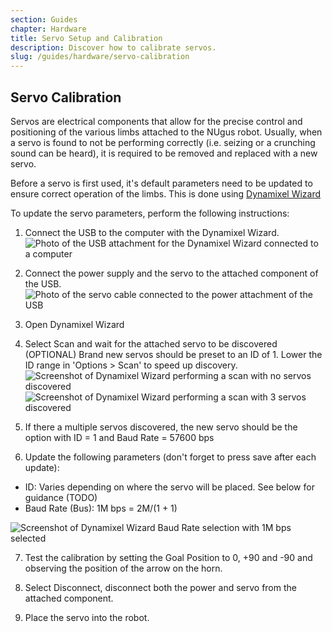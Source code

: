 ```yaml
---
section: Guides
chapter: Hardware
title: Servo Setup and Calibration
description: Discover how to calibrate servos.
slug: /guides/hardware/servo-calibration
---
```


## Servo Calibration

Servos are electrical components that allow for the precise control and positioning of the various limbs attached to the NUgus robot. Usually, when a servo is found to not be performing correctly (i.e. seizing or a crunching sound can be heard), it is required to be removed and replaced with a new servo. 

Before a servo is first used, it\'s default parameters need to be updated to ensure correct operation of the limbs. This is done using [Dynamixel Wizard](https://www.robotis.com/service/download.php?no=1670)


To update the servo parameters, perform the following instructions:

1. Connect the USB to the computer with the Dynamixel Wizard.
![Photo of the USB attachment for the Dynamixel Wizard connected to a computer](./images/servo_calibration/usb.jpg)

2. Connect the power supply and the servo to the attached component of the USB.
![Photo of the servo cable connected to the power attachment of the USB](./images/servo_calibration/power_supply.jpg)

3. Open Dynamixel Wizard

4. Select Scan and wait for the attached servo to be discovered
(OPTIONAL) Brand new servos should be preset to an ID of 1. Lower the ID range in 'Options > Scan' to speed up discovery.
![Screenshot of Dynamixel Wizard performing a scan with no servos discovered](./images/servo_calibration/scan.png)
![Screenshot of Dynamixel Wizard performing a scan with 3 servos discovered](./images/servo_calibration/discover.png)

5. If there a multiple servos discovered, the new servo should be the option with ID = 1 and Baud Rate = 57600 bps

6. Update the following parameters (don\'t forget to press save after each update):

  - ID: Varies depending on where the servo will be placed. See below for guidance (TODO)
  - Baud Rate (Bus): 1M bps = 2M/(1 + 1)

  ![Screenshot of Dynamixel Wizard Baud Rate selection with 1M bps selected](./images/servo_calibration/update_parameters.png)

7. Test the calibration by setting the Goal Position to 0, +90 and -90 and observing the position of the arrow on the horn.

8. Select Disconnect, disconnect both the power and servo from the attached component.

9. Place the servo into the robot.

